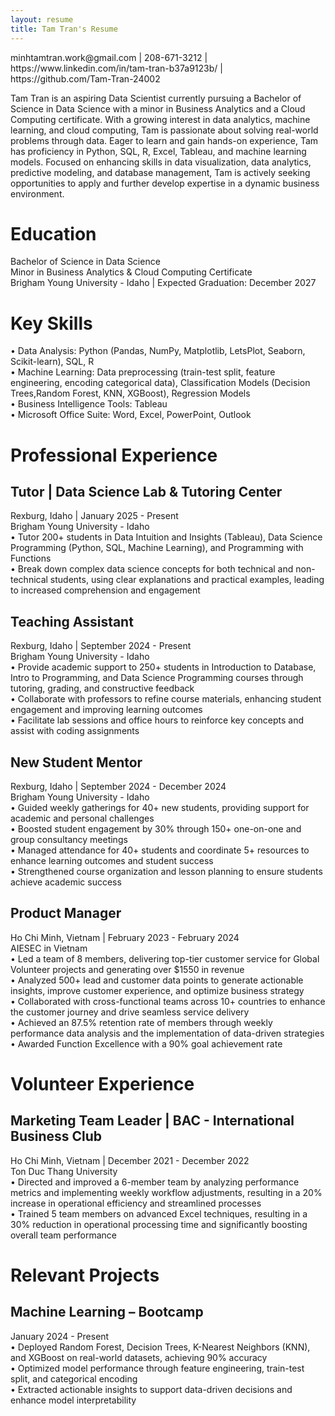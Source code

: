 ```yaml
---
layout: resume
title: Tam Tran's Resume
---  
```

minhtamtran.work@gmail.com | 208-671-3212 | https://www.linkedin.com/in/tam-tran-b37a9123b/ |  
https://github.com/Tam-Tran-24002      

Tam Tran is an aspiring Data Scientist currently pursuing a Bachelor of Science in Data Science with a minor in Business Analytics and a Cloud Computing certificate. With a growing interest in data analytics, machine learning, and cloud computing, Tam is passionate about solving real-world problems through data. Eager to learn and gain hands-on experience, Tam has proficiency in Python, SQL, R, Excel, Tableau, and machine learning models. Focused on enhancing skills in data visualization, data analytics, predictive modeling, and database management, Tam is actively seeking opportunities to apply and further develop expertise in a dynamic business environment.     

# Education
Bachelor of Science in Data Science    
Minor in Business Analytics & Cloud Computing Certificate      
Brigham Young University - Idaho | Expected Graduation: December 2027   

# Key Skills
• Data Analysis: Python (Pandas, NumPy, Matplotlib, LetsPlot, Seaborn, Scikit-learn), SQL, R      
• Machine Learning: Data preprocessing (train-test split, feature engineering, encoding categorical data), Classification Models (Decision Trees,Random Forest, KNN, XGBoost), Regression Models      
• Business Intelligence Tools: Tableau      
• Microsoft Office Suite: Word, Excel, PowerPoint, Outlook  

# Professional Experience
## Tutor | Data Science Lab & Tutoring Center
Rexburg, Idaho | January 2025 - Present    
Brigham Young University - Idaho                                                                 
• Tutor 200+ students in Data Intuition and Insights (Tableau), Data Science Programming (Python, SQL, Machine Learning), and Programming with Functions    
• Break down complex data science concepts for both technical and non-technical students, using clear explanations and practical examples, leading to increased comprehension and engagement       

## Teaching Assistant
Rexburg, Idaho | September 2024 - Present    
Brigham Young University - Idaho                                                               
• Provide academic support to 250+ students in Introduction to Database, Intro to Programming, and Data Science Programming courses through tutoring, grading, and constructive feedback    
• Collaborate with professors to refine course materials, enhancing student engagement and improving learning outcomes    
• Facilitate lab sessions and office hours to reinforce key concepts and assist with coding assignments     

## New Student Mentor
Rexburg, Idaho | September 2024 - December 2024    
Brigham Young University - Idaho                                                                 
• Guided weekly gatherings for 40+ new students, providing support for academic and personal challenges      
• Boosted student engagement by 30% through 150+ one-on-one and group consultancy meetings      
• Managed attendance for 40+ students and coordinate 5+ resources to enhance learning outcomes and student success      
• Strengthened course organization and lesson planning to ensure students achieve academic success        

## Product Manager
Ho Chi Minh, Vietnam | February 2023 - February 2024      
AIESEC in Vietnam                                                                       
• Led a team of 8 members, delivering top-tier customer service for Global Volunteer projects and generating over $1550 in revenue    
• Analyzed 500+ lead and customer data points to generate actionable insights, improve customer experience, and optimize business strategy    
• Collaborated with cross-functional teams across 10+ countries to enhance the customer journey and drive seamless service delivery    
• Achieved an 87.5% retention rate of members through weekly performance data analysis and the implementation of data-driven strategies    
• Awarded Function Excellence with a 90% goal achievement rate      

# Volunteer Experience
## Marketing Team Leader | BAC - International Business Club
Ho Chi Minh, Vietnam | December 2021 - December 2022    
Ton Duc Thang University                                                              
• Directed and improved a 6-member team by analyzing performance metrics and implementing weekly workflow adjustments, resulting in a 20% increase in operational efficiency and streamlined processes      
• Trained 5 team members on advanced Excel techniques, resulting in a 30% reduction in operational processing time and significantly boosting overall team performance       

# Relevant Projects
## Machine Learning – Bootcamp                                                     
January 2024 - Present            
• Deployed Random Forest, Decision Trees, K-Nearest Neighbors (KNN), and XGBoost on real-world datasets, achieving 90% accuracy      
• Optimized model performance through feature engineering, train-test split, and categorical encoding      
• Extracted actionable insights to support data-driven decisions and enhance model interpretability         


<!-- ### Footer

Last updated: May 2013 -->